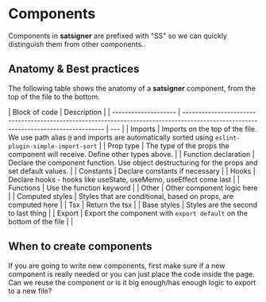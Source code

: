 # Components

Components in **satsigner** are prefixed with "SS" so we can quickly distinguish them from other components.

## Anatomy & Best practices

The following table shows the anatomy of a **satsigner** component, from the top of the file to the bottom.

| Block of code        | Description                                                                                                                         |
| -------------------- | ----------------------------------------------------------------------------------------------------------------------------------- | --- |
| Imports              | Imports on the top of the file. We use path alias `@` and imports are automatically sorted using `eslint-plugin-simple-import-sort` |
| Prop type            | The type of the props the component will receive. Define other types above.                                                         |
| Function declaration | Declare the component function. Use object destructuring for the props and set default values.                                      |
| Constants            | Declare constants if necessary                                                                                                      |
| Hooks                | Declare hooks - hooks like useState, useMemo, useEffect come last                                                                   |
| Functions            | Use the function keyword                                                                                                            |
| Other                | Other component logic here                                                                                                          |
| Computed styles      | Styles that are conditional, based on props, are computed here                                                                      |
| Tsx                  | Return the tsx                                                                                                                      |
| Base styles          | Styles are the second to last thing                                                                                                 |
| Export               | Export the component with `export default` on the bottom of the file                                                                |     |

## When to create components

If you are going to write new components, first make sure if a new component is really needed or you can just place the code inside the page.
Can we reuse the component or is it big enough/has enough logic to export to a new file?
